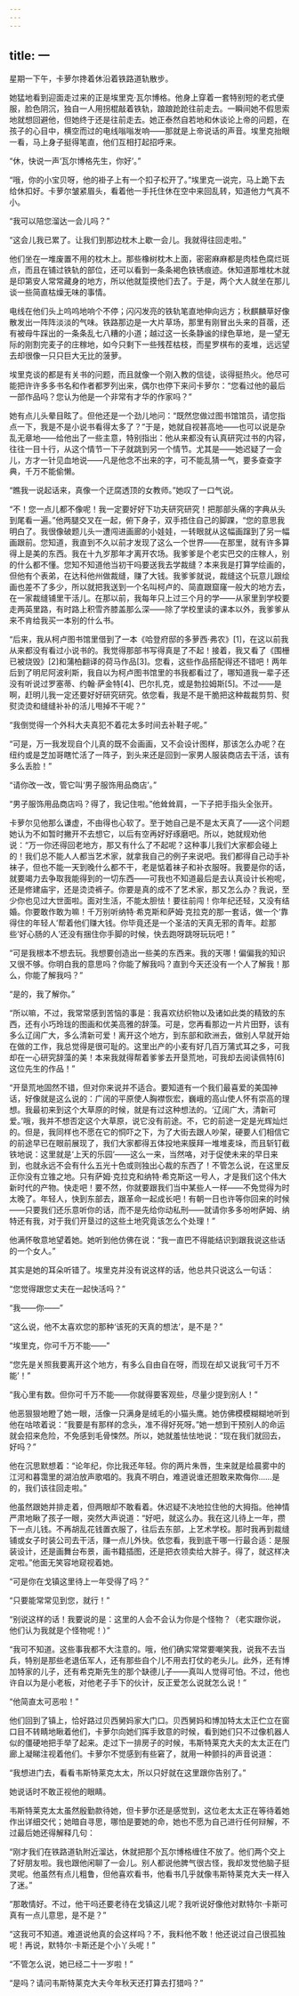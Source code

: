 ```yaml
---
---
---
```

title: 一
---




星期一下午，卡萝尔搀着休沿着铁路道轨散步。

她猛地看到迎面走过来的正是埃里克·瓦尔博格。他身上穿着一套特别短的老式便服，脸色阴沉，独自一人用拐棍敲着铁轨，踉踉跄跄往前走去。一瞬间她不假思索地就想回避他，但她终于还是往前走去。她正泰然自若地和休谈论上帝的问题，在孩子的心目中，横空而过的电线嗡嗡发响——那就是上帝说话的声音。埃里克抬眼一看，马上身子挺得笔直，他们互相打起招呼来。

“休，快说一声‘瓦尔博格先生，你好’。”

“哦，你的小宝贝呀，他的褂子上有一个扣子松开了。”埃里克一说完，马上跪下去给休扣好。卡萝尔皱紧眉头，看着他一手托住休在空中来回乱转，知道他力气真不小。

“我可以陪您溜达一会儿吗？”

“这会儿我已累了。让我们到那边枕木上歇一会儿。我就得往回走啦。”

他们坐在一堆废置不用的枕木上。那些橡树枕木上面，密密麻麻都是肉桂色腐烂斑点，而且在铺过铁轨的部位，还可以看到一条条褐色铁锈痕迹。休知道那堆枕木就是印第安人常常藏身的地方，所以他就踅摸他们去了。于是，两个大人就坐在那儿谈一些简直枯燥无味的事情。

电线在他们头上呜呜地响个不停；闪闪发亮的铁轨笔直地伸向远方；秋麒麟草好像散发出一阵阵淡淡的气味。铁路那边是一大片草场，那里有刚冒出头来的苜蓿，还有被母牛踩出的一条条乱七八糟的小道；越过这一长条静谧的绿色草地，是一望无际的刚割完麦子的庄稼地，如今只剩下一些残茬枯枝，而星罗棋布的麦堆，远远望去却很像一只只巨大无比的菠萝。

埃里克谈的都是有关书的问题，而且就像一个刚入教的信徒，谈得挺热火。他尽可能把许许多多书名和作者都罗列出来，偶尔也停下来问卡萝尔：“您看过他的最后一部作品吗？您认为他是一个非常有才华的作家吗？”

她有点儿头晕目眩了。但他还是一个劲儿地问：“既然您做过图书馆馆员，请您指点一下，我是不是小说书看得太多了？”于是，她就自视甚高地——也可以说是杂乱无章地——给他出了一些主意，特别指出：他从来都没有认真研究过书的内容，往往一目十行，从这个情节一下子就跳到另一个情节。尤其是——她迟疑了一会儿，方才一针见血地说——凡是他念不出来的字，可不能乱猜一气，要多查查字典，千万不能偷懒。

“瞧我一说起话来，真像一个迂腐透顶的女教师。”她叹了一口气说。

“不！您一点儿都不像呢！我一定要好好下功夫研究研究！把那部头痛的字典从头到尾看一遍。”他两腿交叉在一起，俯下身子，双手捂住自己的脚踝，“您的意思我明白了。我很像破题儿头一遭闯进画廊的小娃娃，一转眼就从这幅画蹿到了另一幅画跟前。您知道，我直到不久以前才发现了这么一个世界——在那里，就有许多算得上是美的东西。我在十九岁那年才离开农场。我爹爹是个老实巴交的庄稼人，别的什么都不懂。您知不知道他当初干吗要送我去学裁缝？本来我是打算学绘画的，但他有个表弟，在达科他州做裁缝，赚了大钱。我爹爹就说，裁缝这个玩意儿跟绘画也差不了多少，所以就把我送到一个名叫柯卢的、简直跟窟窿一般大的地方去，在一家裁缝铺里干活儿。在那以前，我每年只上过三个月的学——从家里到学校要走两英里路，有时路上积雪齐膝盖那么深——除了学校里读的课本以外，我爹爹从来不肯给我买一本别的什么书。

“后来，我从柯卢图书馆里借到了一本《哈登府邸的多萝西·弗农》[1]，在这以前我从来都没有看过小说书的。我觉得那部书写得真是了不起！接着，我又看了《围栅已被烧毁》[2]和蒲柏翻译的荷马作品[3]。您看，这些作品搭配得还不错吧！两年后到了明尼阿波利斯，我自以为柯卢图书馆里的书我都看过了，哪知道我一辈子还没有听说过罗塞蒂、约翰·萨金特[4]、巴尔扎克，或是勃拉姆斯[5]。不过——是啊，赶明儿我一定还要好好研究研究。依您看，我是不是干脆把这种裁裁剪剪、熨熨烫烫和缝缝补补的活儿甩掉不干呢？”

“我倒觉得一个外科大夫真犯不着花太多时间去补鞋子呢。”

“可是，万一我发现自个儿真的既不会画画，又不会设计图样，那该怎么办呢？在纽约或是芝加哥瞎忙活了一阵子，到头来还是回到一家男人服装商店去干活，该有多么丢脸！”

“请你改一改，管它叫‘男子服饰用品商店’。”

“男子服饰用品商店吗？得了，我记住啦。”他耸耸肩，一下子把手指头全张开。

卡萝尔见他那么谦虚，不由得也心软了。至于她自己是不是太天真了——这个问题她认为不如暂时撇开不去想它，以后有空再好好琢磨吧。所以，她就规劝他说：“万一你还得回老地方，那又有什么了不起呢？这种事儿我们大家都会碰上的！我们总不能人人都当艺术家，就拿我自己的例子来说吧。我们都得自己动手补袜子，但也不能一天到晚什么都不干，老是惦着袜子和补衣服呀。我要是你的话，就要竭力去争取我能得到的一切东西——可我也不知道最后是去认真设计长袍呢，还是修建庙宇，还是烫烫裤子。你要是真的成不了艺术家，那又怎么办？我说，至少你也见过大世面啦。面对生活，不能太胆怯！要往前闯！你年纪还轻，又没有结婚。你要敢作敢为嘛！千万别听纳特·希克斯和萨姆·克拉克的那一套话，做一个‘靠得住的年轻人’帮着他们赚大钱。你毕竟还是一个圣洁的天真无邪的青年。趁那些‘好心肠的人’还没有捆住你手脚的时候，快去跑呀跳呀玩玩吧！”

“可是我根本不想去玩。我想要创造出一些美的东西来。我的天哪！偏偏我的知识又很不够。你明白我的意思吗？你能了解我吗？直到今天还没有一个人了解我！那么，你能了解我吗？”

“是的，我了解你。”

“所以嘛，不过，我常常感到苦恼的事是：我喜欢纺织物以及诸如此类的精致的东西，还有小巧玲珑的图画和优美高雅的辞藻。可是，您再看那边一片片田野，该有多么辽阔广大，多么清新可爱！离开这个地方，到东部和欧洲去，做别人早就开始在做的工作，我总觉得是很可耻的。这里出产的小麦有好几百万蒲式耳之多，可我却在一心研究辞藻的美！本来我就得帮着爹爹去开垦荒地，可我却去阅读佩特[6]这位先生的作品！”

“开垦荒地固然不错，但对你来说并不适合。要知道有一个我们最喜爱的美国神话，好像就是这么说的：广阔的平原使人胸襟恢宏，巍峨的高山使人怀有崇高的理想。我最初来到这个大草原的时候，就是有过这种想法的。‘辽阔广大，清新可爱。’哦，我并不想否定这个大草原，说它没有前途。不，它的前途一定是光辉灿烂的。但是，我同样也不愿在它的恫吓之下，为了大街去跟人吵架，硬要人们相信它的前途早已在眼前展现了，我们大家都得五体投地来膜拜一堆堆麦垛，而且斩钉截铁地说：这里就是‘上天的乐园’——这么一来，当然咯，对于促使未来的早日来到，也就永远不会有什么五光十色或则独出心裁的东西了！不管怎么说，在这里反正你没有立锥之地。只有萨姆·克拉克和纳特·希克斯这一号人，才是我们这个伟大新时代的产物。快走吧！要不然，你就要跟我们当中某些人一样——不免觉得为时太晚了。年轻人，快到东部去，跟革命一起成长吧！有朝一日也许等你回来的时候——只要我们还乐意听你的话，而不是先给你动私刑——就请你多多吩咐萨姆、纳特还有我，对于我们开垦过的这些土地究竟该怎么个处理！”

他满怀敬意地望着她。她听到他仿佛在说：“我一直巴不得能结识到跟我说这些话的一个女人。”

其实是她的耳朵听错了。埃里克并没有说这样的话，他总共只说这么一句话：

“您觉得跟您丈夫在一起快活吗？”

“我——你——”

“这么说，他不太喜欢您的那种‘该死的天真的想法’，是不是？”

“埃里克，你可千万不能——”

“您先是关照我要离开这个地方，有多么自由自在呀，而现在却又说我‘可千万不能’！”

“我心里有数。但你可千万不能——你就得要客观些，尽量少提到别人！”

他恶狠狠地瞪了她一眼，活像一只满身是绒毛的小猫头鹰。她仿佛模模糊糊地听到他在咕哝着说：“我要是有那样的念头，准不得好死呀。”她一想到干预别人的命运就会招来危险，不免感到毛骨悚然。所以，她就羞怯怯地说：“现在我们就回去，好吗？”

他在沉思默想着：“论年纪，你比我还年轻。你的两片朱唇，生来就是给晨雾中的江河和暮霭里的湖泊放声歌唱的。我真不明白，难道说谁还胆敢来欺侮你……是的，我们该往回走啦。”

他虽然跟她并排走着，但两眼却不敢看着。休迟疑不决地拉住他的大拇指。他神情严肃地瞅了孩子一眼，突然大声说道：“好吧，就这么办。我在这儿待上一年，攒下一点儿钱。不再胡乱花钱置衣服了，往后去东部，上艺术学校。那时我再到裁缝铺或女子时装公司去干活，赚一点儿外快。依您看，我到底干哪一行最合适：是服装设计，还是画舞台布景，画书籍插图，还是把衣领卖给大胖子。得了，就这样决定啦。”他面无笑容地窥视着她。

“可是你在戈镇这里待上一年受得了吗？”

“只要能常常见到您，就行！”

“别说这样的话！我要说的是：这里的人会不会认为你是个怪物？（老实跟你说，他们认为我就是个怪物呢！）”

“我可不知道。这些事我都不大注意的。哦，他们确实常常要嘲笑我，说我不去当兵，特别是那些老退伍军人，还有那些自个儿不用去打仗的老头儿。此外，还有博加特家的儿子，还有希克斯先生的那个缺德儿子——真叫人觉得可怕。不过，他也许自以为是小老板，对他老子手下的伙计，反正爱怎么说就怎么说！”

“他简直太可恶啦！”

他们回到了镇上，恰好路过贝西舅妈家大门口。贝西舅妈和博加特太太正伫立在窗口目不转睛地瞅着他们，卡萝尔向她们挥手致意的时候，看到她们只不过像机器人似的僵硬地把手举了起来。走过下一排房子的时候，韦斯特莱克大夫的太太正在门廊上凝睇注视着他们。卡萝尔不觉感到有些窘了，就用一种颤抖的声音说道：

“我想进门去，看看韦斯特莱克太太，所以只好就在这里跟你告别了。”

她说话时不敢正视他的眼睛。

韦斯特莱克太太虽然殷勤款待她，但卡萝尔还是感觉到，这位老太太正在等待着她作出详细交代；她暗自寻思，哪怕是要她的命，她也不愿为自己进行任何辩解，不过最后她还得解释几句：

“刚才我们在铁路道轨附近溜达，休就把那个瓦尔博格缠住不放了。他们两个交上了好朋友啦。我也跟他闲聊了一会儿。别人都说他脾气很古怪，我却发觉他脑子挺灵呢。他虽然有点儿粗鲁，但他喜欢看书，他看书几乎就像韦斯特莱克大夫一样入了迷。”

“那敢情好。不过，他干吗还要老待在戈镇这儿呢？我听说好像他对默特尔·卡斯可真有一点儿意思，是不是？”

“这我可不知道。难道说他真的会这样吗？不，我料他不敢！他还说过自己很孤独呢！再说，默特尔·卡斯还是个小丫头呢！”

“不管怎么说，她已经二十一岁啦！”

“是吗？请问韦斯特莱克大夫今年秋天还打算去打猎吗？”